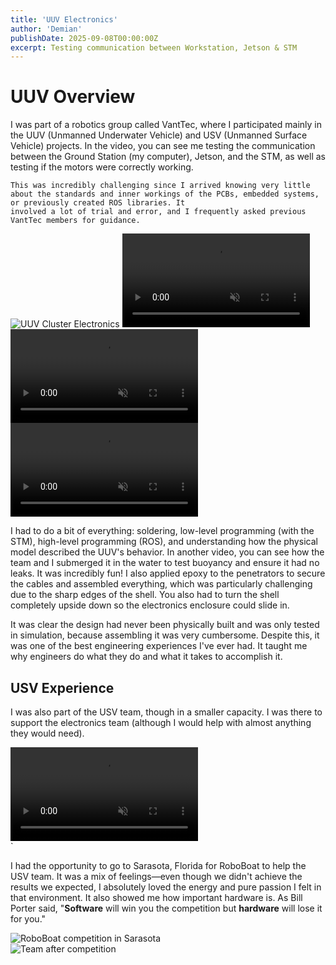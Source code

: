```yaml
---
title: 'UUV Electronics'
author: 'Demian'
publishDate: 2025-09-08T00:00:00Z
excerpt: Testing communication between Workstation, Jetson & STM
---
```



# UUV Overview

<div class="flex flex-col md:flex-row gap-6 my-8 items-start">
  <div class="md:flex-1">
    I was part of a robotics group called VantTec, where I participated mainly in the UUV (Unmanned Underwater Vehicle) and USV (Unmanned Surface Vehicle) projects. In the 
    video, you can see me testing the communication between the Ground Station (my computer), Jetson, and the STM, as well as testing if the motors were correctly working.

    This was incredibly challenging since I arrived knowing very little about the standards and inner workings of the PCBs, embedded systems, or previously created ROS libraries. It
    involved a lot of trial and error, and I frequently asked previous VantTec members for guidance.

  </div>
  <div class="md:w-1/3 space-y-4">
    <Image 
      src={clusterUuvImage} 
      alt="UUV Cluster Electronics" 
      class="rounded-lg shadow-lg w-full h-auto" 
    />
    <video autoplay loop muted class="w-full rounded-lg shadow-lg">
      <source src={aboveWaterVideo} type="video/mp4" />
      Your browser does not support the video tag.
    </video>
  </div>
</div>

<div class="flex flex-col md:flex-row gap-4 my-8 justify-center">
  <div class="md:basis-1/2">
    <video autoplay loop muted class="w-full rounded-lg shadow-lg">
      <source src={uuvTest2Video} type="video/mp4" />
      Your browser does not support the video tag.
    </video>
  </div>
  <div class="md:basis-1/2">
    <video autoplay loop muted class="w-full rounded-lg shadow-lg">
      <source src={uuvTestVideo} type="video/mp4" />
      Your browser does not support the video tag.
    </video>
  </div>
</div>

I had to do a bit of everything: soldering, low-level programming (with the STM), high-level programming (ROS), and understanding how the physical model described the UUV's behavior. In another video, you can see how the team and I submerged it in the water
to test buoyancy and ensure it had no leaks. It was incredibly fun! I also applied epoxy to the penetrators to secure the cables and assembled everything, which was particularly challenging due to the sharp edges of the shell. You also had to turn the shell
completely upside down so the electronics enclosure could slide in.

It was clear the design had never been physically built and was only tested in simulation, because assembling it was very cumbersome. Despite this, it was one of the best engineering experiences
I've ever had. It taught me why engineers do what they do and what it takes to accomplish it.

## USV Experience

I was also part of the USV team, though in a smaller capacity. I was there to support the electronics team (although I would help with almost anything they would need).

<div class="flex justify-center my-8 ">
  <div class="max-w-4xl w-full max-w-md h-auto">
    <video autoplay loop muted class="w-full rounded-lg shadow-lg">
      <source src={usvTestVideo} type="video/mp4" />
      Your browser does not support the video tag.
    </video>
  </div>
</div>
`

I had the opportunity to go to Sarasota, Florida for RoboBoat to help the USV team. It was a mix of feelings—even though we didn't achieve the results
we expected, I absolutely loved the energy and pure passion I felt in that environment. It also showed me how important hardware is. As Bill Porter said, "**Software** will win you the competition
but **hardware** will lose it for you."

<div class="flex flex-col md:flex-row gap-4 my-8 justify-center">
  <div class="md:basis-1/2">
    <Image src={sarasotaImage} alt="RoboBoat competition in Sarasota" class="w-full rounded-lg shadow-lg" />
  </div>
  <div class="md:basis-1/3">
    <Image src={sarasotaTiredImage} alt="Team after competition" class="w-full rounded-lg shadow-lg" />
  </div>
</div>
